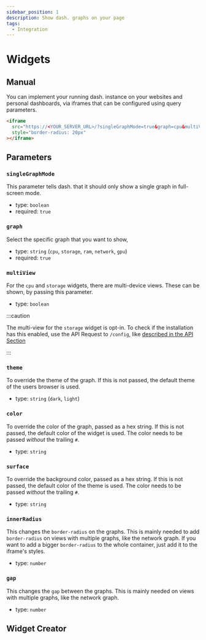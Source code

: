 ```yaml
---
sidebar_position: 1
description: Show dash. graphs on your page
tags:
  - Integration
---
```


# Widgets

## Manual

You can implement your running dash. instance on your websites and personal dashboards, via iframes that
can be configured using query parameters.

```html
<iframe
  src="https://<YOUR_SERVER_URL>/?singleGraphMode=true&graph=cpu&multiView=true"
  style="border-radius: 20px"
></iframe>
```

## Parameters

### `singleGraphMode`

This parameter tells dash. that it should only show a single graph in full-screen mode.

- type: `boolean`
- required: `true`

### `graph`

Select the specific graph that you want to show,

- type: `string` (`cpu`, `storage`, `ram`, `network`, `gpu`)
- required: `true`

### `multiView`

For the `cpu` and `storage` widgets, there are multi-device views.
These can be shown, by passing this parameter.

- type: `boolean`

:::caution

The multi-view for the `storage` widget is opt-in. To check if the installation has this enabled, use
the API Request to `/config`, like [described in the API Section](./api#config)

:::

### `theme`

To override the theme of the graph. If this is not passed, the default theme of the users browser is used.

- type: `string` (`dark`, `light`)

### `color`

To override the color of the graph, passed as a hex string. If this is not passed, the default color of the widget is used.
The color needs to be passed _without_ the trailing `#`.

- type: `string`

### `surface`

To override the background color, passed as a hex string. If this is not passed, the default color of the theme is used.
The color needs to be passed _without_ the trailing `#`.

- type: `string`

### `innerRadius`

This changes the `border-radius` on the graphs. This is mainly needed to add `border-radius` on views with multiple graphs,
like the network graph. If you want to add a bigger `border-radius` to the whole container, just add it to the iframe's styles.

- type: `number`

### `gap`

This changes the `gap` between the graphs. This is mainly needed on views with multiple graphs, like the network graph.

- type: `number`

## Widget Creator


<WidgetPreview />
